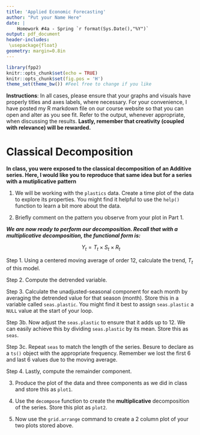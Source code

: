 ```yaml
---
title: 'Applied Economic Forecasting'
author: "Put your Name Here"
date: |
    Homework #4a - Spring `r format(Sys.Date(),"%Y")` 
output: pdf_document
header-includes:
 \usepackage{float}
geometry: margin=0.8in
---
```


```r
library(fpp2)
knitr::opts_chunk$set(echo = TRUE)
knitr::opts_chunk$set(fig.pos = 'H') 
theme_set(theme_bw()) #Feel free to change if you like
```

**Instructions**: In all cases, please ensure that your graphs and visuals have properly titles and axes labels, where necessary. For your convenience, I have posted my R markdown file on our course website so that you can open and alter as you see fit. Refer to the output, whenever appropriate, when discussing the results. **Lastly, remember that creativity (coupled with relevance) will be rewarded.**

# Classical Decomposition

**In class, you were exposed to the classical decomposition of an Additive series. Here, I would like you to reproduce that same idea but for a series with a mutiplicative pattern**

1. We will be working with the `plastics` data. Create a time plot of the data to explore its properties. You might find it helpful to use the `help()` function to learn a bit more about the data.


2. Briefly comment on the pattern you observe from your plot in Part 1.

***We are now ready to perform our decomposition. Recall that with a multiplicative decomposition, the functional form is:***

$$Y_t = T_t \times S_t \times R_t $$

Step 1. Using a centered moving average of order 12, calculate the trend, $T_t$ of this model.

Step 2. Compute the detrended variable.

Step 3. Calculate the unadjusted-seasonal component for each month by averaging the detrended value for that season (month). Store this in a variable called `seas.plastic`. You might find it best to assign `seas.plastic` a `NULL` value at the start of your loop.


Step 3b. Now adjust the `seas.plastic` to ensure that it adds up to 12. We can easily achieve this by dividing `seas.plastic` by its mean. Store this as `seas`.


Step 3c. Repeat `seas` to match the length of the series. Besure to declare as a `ts()` object with the appropriate frequency. Remember we lost the first 6 and last 6 values due to the moving average.


Step 4. Lastly, compute the remainder component.

3. Produce the plot of the data and three components as we did in class and store this as `plot1`.


4. Use the `decompose` function to create the **multiplicative** decomposition of the series. Store this plot as `plot2`.


5. Now use the `grid.arrange` command to create a 2 column plot of your two plots stored above.

